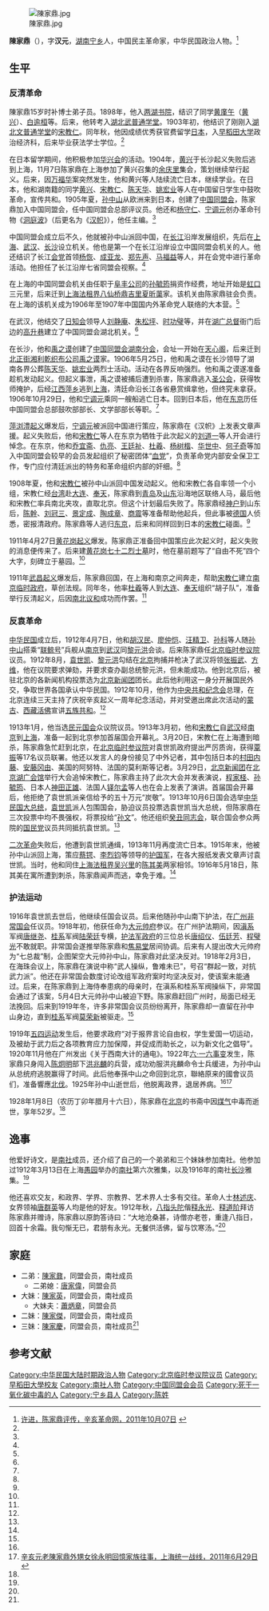 {{Redirect|陈汉元|中国纪录片制片人|陈汉元 (制片人)}}
[[File:陳家鼎.jpg|thumb]]

'''陳家鼎'''（{{bd|1876年||1928年|1月8日}}），字'''汉元'''，[[湖南|湖南]][[宁乡|宁乡]]人，中国民主革命家，中华民国政治人物。<ref name=xj>[http://www.xhgmw.org/archive-56530-1.shtml 许进，陈家鼎评传，辛亥革命网，2011年10月07日] {{webarchive|url=https://web.archive.org/web/20160304064640/http://www.xhgmw.org/archive-56530-1.shtml |date=2016年3月4日 }}</ref>

==生平==
===反清革命===
陳家鼎15岁时补博士弟子员。1898年，他入[[两湖书院|两湖书院]]，结识了同学[[黄廑午|黄廑午]]（[[黄兴|黄兴]]）、[[白逾桓|白逾桓]]等。后来，他转考入[[湖北武普通学堂|湖北武普通学堂]]。1903年初，他结识了刚刚入[[湖北文普通学堂|湖北文普通学堂]]的[[宋教仁|宋教仁]]。同年秋，他因成绩优秀获官费留学[[日本|日本]]，入[[早稻田大学|早稻田大学]]政治经济科，后来毕业获法学士学位。<ref name=xj/>

在日本留学期间，他积极参加[[华兴会|华兴会]]的活动。1904年，[[黄兴|黄兴]]于长沙起义失败后逃到上海，11月7日陈家鼎在上海参加了黄兴召集的[[余庆里|余庆里]]集会，策划继续举行起义。后来，因[[万福华|万福华]]案突然发生，他和黄兴等人陆续流亡日本，继续学业。在日本，他和湖南籍的同学[[黄兴|黄兴]]、[[宋教仁|宋教仁]]、[[陈天华|陈天华]]、[[姚宏业|姚宏业]]等人在中国留日学生中鼓吹革命，宣传共和。1905年夏，[[孙中山|孙中山]]从欧洲来到日本，创建了[[中国同盟会|中国同盟会]]，陈家鼎加入中国同盟会，任中国同盟会总部评议员。他还和[[杨守仁|杨守仁]]、[[宁调元|宁调元]]创办革命刊物《[[洞庭波|洞庭波]]》（后更名为《[[汉帜|汉帜]]》），他任主编。<ref name=xj/>

中国同盟会成立后不久，他就被孙中山派回中国，在[[长江|长江]]沿岸发展组织，先后在[[上海|上海]]、[[武汉|武汉]]、[[长沙|长沙]]设立机关。他也是第一个在长江沿岸设立中国同盟会机关的人。他还结识了长江[[会党|会党]]首领[[杨恢|杨恢]]、[[成亚龙|成亚龙]]、[[郑先声|郑先声]]、[[马福益|马福益]]等人，并在会党中进行革命活动。他担任了长江沿岸七省同盟会视察。<ref name=xj/>

在上海的中国同盟会机关由任职于[[阜丰公司|阜丰公司]]的[[孙毓筠|孙毓筠]]捐资作经费，地址开始是[[虹口|虹口]]三元里，后来迁到[[上海法租界|上海法租界]][[八仙桥|八仙桥]][[鼎吉里|鼎吉里]][[夏昕蕖|夏昕蕖]]家。该机关由陈家鼎驻会负责。在上海的该机关成为1906年至1907年中国国内外革命党人联络的大本营。<ref name=xj/>

在武汉，他结交了[[日知会|日知会]]领导人[[刘静庵|刘静庵]]、[[朱松坪|朱松坪]]、[[时功璧|时功璧]]等，并在[[湖广总督|湖广总督]]衙门后边的[[高升巷|高升巷]]建立了中国同盟会湖北机关。<ref name=xj/>

在长沙，他和[[禹之谟|禹之谟]]创建了[[中国同盟会湖南分会|中国同盟会湖南分会]]，会址一开始在[[天心阁|天心阁]]，后来迁到[[北正街|北正街]][[湘利乾织布公司|湘利乾织布公司]][[禹之谟|禹之谟]]家。1906年5月25日，他和禹之谟在长沙领导了湖南各界公葬[[陈天华|陈天华]]、[[姚宏业|姚宏业]]两烈士活动。活动在各界反响强烈。他和禹之谟遂准备趁机发动起义。但起义事泄，禹之谟被捕后遭到杀害，陈家鼎逃入[[圣公会|圣公会]]，获得牧师掩护，后经[[江西|江西]][[萍乡|萍乡]]逃到[[上海|上海]]，清廷命沿长江各省悬赏缉拿他，但终究未拿获。1906年10月29日，他和[[宁调元|宁调元]]乘同一艘船逃亡日本。回到日本后，他在[[东京|东京]]历任中国同盟会总部鼓吹部部长、文学部部长等职。<ref name=xj/>

[[萍浏澧起义|萍浏澧起义]]爆发后，[[宁调元|宁调元]]被派回中国进行策应，陈家鼎在《汉帜》上发表文章声援。起义失败后，他和[[宋教仁|宋教仁]]等人在东京为牺牲于此次起义的[[刘道一|刘道一]]等人开会进行悼念。在东京，他和[[乔宜斋|乔宜斋]]、[[仇亮|仇亮]]、[[王廷祉|王廷祉]]、[[杜羲|杜羲]]、[[杨树楷|杨树楷]]、[[华世中|华世中]]、[[何子奇|何子奇]]等加入中国同盟会较早的会员发起组织了秘密团体“[[血党|血党]]”，负责革命党内部安全保卫工作，专门应付清廷派出的特务和革命组织内部的奸细。<ref name=xj/>

1908年夏，他和[[宋教仁|宋教仁]]被孙中山派回中国发动起义。他和宋教仁各自率领一个小组，宋教仁经[[台湾|台湾]]赴[[大连|大连]]、[[沈阳|奉天]]，陈家鼎到[[青岛|青岛]]及[[山东|山东]]沿海地区联络人马，最后他和宋教仁率兵南北夹攻，直取北京。但这个计划最后失败了。陈家鼎经[[神户|神户]]到山东后，[[陈幹|陈幹]]、[[刘冠三|刘冠三]]、[[景定成|景定成]]、[[陶成章|陶成章]]、[[商震|商震]]等准备帮助他起兵，但此事被[[德国|德国]]人侦悉，密报清政府。陈家鼎等人逃归[[东京|东京]]，后来和同样回到日本的[[宋教仁|宋教仁]]碰面。<ref name=xj/>

1911年4月27日[[黄花岗起义|黄花岗起义]]爆发。陈家鼎正准备回中国策应此次起义时，起义失败的消息便传来了。后来建[[黄花岗七十二烈士墓|黄花岗七十二烈士墓]]时，他在墓前题写了“自由不死”四个大字，刻碑立于墓园。<ref name=xj/>

1911年[[武昌起义|武昌起义]]爆发后，陈家鼎回国，在上海和南京之间奔走，帮助[[宋教仁|宋教仁]]建立[[南京临时政府|南京临时政府]]，草创法规。同年冬，他率[[杜羲|杜羲]]等人到[[大连|大连]]、[[沈阳|奉天]]组织“胡子队”，准备举行反清起义，后因[[南北议和|南北议和]]成功而作罢。<ref name=xj/>

===反袁革命===
[[中华民国|中华民国]]成立后，1912年4月7日，他和[[胡汉民|胡汉民]]、[[廖仲恺|廖仲恺]]、[[汪精卫|汪精卫]]、[[孙科|孙科]]等人随[[孙中山|孙中山]]搭乘“[[联鲸号|联鲸号]]”兵舰从[[南京|南京]]到[[武汉|武汉]]同[[黎元洪|黎元洪]]会谈。后来陈家鼎任[[北京临时参议院|北京临时参议院]]议员。1912年8月，[[袁世凯|袁世凯]]、[[黎元洪|黎元洪]]勾结在[[北京|北京]]拘捕并枪决了武汉将领[[张振武|张振武]]、[[方维|方维]]，他在议院要求弹劾，并要求查办副总统黎元洪，但未能成功。他到北京后，被驻北京的各新闻机构投票选为[[北京新闻团|北京新闻团]]团长。此后他利用这一身分开展国民外交，争取世界各国承认中华民国。1912年10月，他作为[[中央共和纪念会|中央共和纪念会]]总理，在北京连续三天主持了庆祝辛亥起义一周年纪念活动，并对受邀出席此次活动的[[蒙古|蒙古]]、[[西藏|西藏]][[活佛|活佛]]宣讲[[五族共和|五族共和]]。<ref name=xj/>

1913年1月，他当选[[民元国会|民元国会]]众议院议员。1913年3月初，他和[[宋教仁|宋教仁]]自[[武汉|武汉]]经[[南京|南京]]到[[上海|上海]]，准备一起到北京参加首届国会开幕礼。3月20日，宋教仁在上海遭到暗杀，陈家鼎急忙赶到北京，在[[北京临时参议院|北京临时参议院]]对袁世凯政府提出严厉质询，获得[[覃振|覃振]]等17名议员联署。他还以发言人的身份接见了中外记者，其中包括日本的[[村田内藤|村田内藤]]、[[安藤冈由|安藤冈由]]、美国的阿努特、法国的莫利斯等记者。3月29日，[[北京新闻团|北京新闻团]]在[[北京湖广会馆|北京湖广会馆]]举行大会追悼宋教仁，陈家鼎主持了此次大会并发表演说，[[程家柽|程家柽]]、[[孙毓筠|孙毓筠]]、日本人[[神田正雄|神田正雄]]、法国人[[铎尔孟|铎尔孟]]等人也在会上发表了演讲。首届国会开幕后，他拒绝了袁世凯派亲信给予的五十万元“炭敬”。1913年10月6日国会选举[[中华民国大总统|中华民国大总统]]，[[袁世凯|袁世凯]]派人包围国会，胁迫议员投票选袁世凯当大总统，但陈家鼎在三次投票中均不畏强权，将票投给“[[孙文|孙文]]”。他还组织[[癸丑同志会|癸丑同志会]]，联合国会参众两院的[[國民黨_(1912年－1913年)|国民党]]议员共同抵抗袁世凯。<ref name=xj/>

[[二次革命|二次革命]]失败后，他遭到袁世凯通缉，1913年11月再度流亡日本。1915年末，他被孙中山派回上海，策应[[蔡锷|蔡锷]]、[[李烈钧|李烈钧]]等领导的[[护国军|护国军]]，在各大报纸发表文章声讨袁世凯。当时，他和同住[[上海法租界|上海法租界]][[吴兴里|吴兴里]]的[[陈其美|陈其美]]两家相邻。1916年5月18日，陈其美在寓所遭到刺杀，陈家鼎闻声而逃，幸免于难。<ref name=xj/>

===护法运动===
1916年袁世凯去世后，他继续任国会议员。后来他随孙中山南下护法，在[[广州非常国会|广州非常国会]]任议员。1918年初，他获任命为[[大元帅府|大元帅府]]参议。在广州护法期间，因[[滇系|滇系]]军阀[[唐继尧|唐继尧]]、[[桂系|桂系]]军阀[[陆荣廷|陆荣廷]]专横，[[护法军政府|护法军政府]]的三位总长[[唐绍仪|唐绍仪]]、[[伍廷芳|伍廷芳]]、[[程璧光|程璧光]]不敢就职。非常国会遂推举陈家鼎和[[焦易堂|焦易堂]]居间协调。后来有人提出改大元帅府为“七总裁”制，企图架空大元帅孙中山，陈家鼎对此坚决反对。1918年2月3日，在海珠会议上，陈家鼎在演说中称“武人操纵，鲁难未已”，号召“群起一致，对抗武力派”。他还在非常国会数度讨论改组军政府案时均坚决反对，使该案未能通过。后来，在陈家鼎到上海侍奉患病的母亲时，在滇系和桂系军阀操纵下，非常国会通过了该案，5月4日大元帅孙中山被迫下野。陈家鼎赶回广州时，局面已经无法挽回。后来到1919年冬，许多非常国会议员纷纷离开，陈家鼎却一直留在孙中山身边，直到[[桂系|桂系]]军阀[[莫荣新|莫荣新]]被驱走。<ref name=xj/>

1919年[[五四运动|五四运动]]发生后，他要求政府“对于报界言论自由权，学生爱国一切运动，及被劫于武力后之各项教育应力加保障，并促成而助长之，以为新文化之倡导”。1920年11月他在广州发出《关于西南大计的通电》。1922年[[六·一六事变|六·一六事变]]发生，陈家鼎只身闯入[[陈炯明|陈炯明]]部下[[洪兆麟|洪兆麟]]的兵营，成功劝服洪兆麟命令士兵缓进，为孙中山从总统府逃脱赢得了时间。此后他奉孫中山之命回到北京，聯絡原来的國會议员们，准备響應[[北伐|北伐]]。1925年孙中山逝世后，他脱离政界，退居养病。<ref name=xj/><ref name=ws>[http://shtzb.eastday.com/shtzw/node256/node262/u1a1736172.html 辛亥元老陳家鼎外甥女徐永明回憶家族往事，上海统一战线，2011年6月29日] {{webarchive|url=https://web.archive.org/web/20130512144300/http://shtzb.eastday.com/shtzw/node256/node262/u1a1736172.html |date=2013年5月12日 }}</ref>

1928年1月8日（农历丁卯年腊月十六日），陈家鼎在[[北京|北京]]的书斋中因[[煤气|煤气]]中毒而逝世，享年52岁。<ref name=xj/>

==逸事==
他爱好诗文，是[[南社|南社]]成员，还介绍了自己的一个弟弟和三个妹妹参加南社。他参加过1912年3月13日在上海[[愚园|愚园]]举办的[[南社|南社]]第六次雅集，以及1916年的南社[[长沙|长沙]]雅集。<ref name=xj/>

他还喜欢交友，和政界、学界、宗教界、艺术界人士多有交往。革命人士[[林述庆|林述庆]]、女界领袖[[唐群英|唐群英]]等人均是他的好友。1912年秋，[[八指头陀|八指头陀]]偕[[释永光|释永光]]、[[释道阶|释道阶]]拜访陈家鼎并赠诗，陈家鼎以原韵答诗曰：“大地沧桑甚，诗僧亦老苍，重逢八指日，回首十余霜。我句惭无已，君朋有永光。无餐供活佛，留与饮寒汤。”<ref name=xj/>

==家庭==
*二弟：[[陳家鼐|陳家鼐]]，同盟会员，南社成员
**二弟媳：[[唐家偉|唐家偉]]，同盟会员
*大妹：[[陳家英|陳家英]]，同盟会员，南社成员
**大妹夫：[[蕭炳章|蕭炳章]]，同盟会员
*二妹：[[陳家傑|陳家傑]]，同盟会员，南社成员
*三妹：[[陳家慶|陳家慶]]，同盟会员，南社成员<ref name=ws/>

==参考文献==
{{reflist}}

{{第一次北京臨時參議院}}

{{Authority control}}
{{DEFAULTSORT:Chen陈}}
[[Category:中华民国大陆时期政治人物|Category:中华民国大陆时期政治人物]]
[[Category:北京临时参议院议员|Category:北京临时参议院议员]]
[[Category:早稻田大學校友|Category:早稻田大學校友]]
[[Category:南社人物|Category:南社人物]]
[[Category:中国同盟会会员|Category:中国同盟会会员]]
[[Category:死于一氧化碳中毒的人|Category:死于一氧化碳中毒的人]]
[[Category:宁乡县人|Category:宁乡县人]]
[[Category:陈姓|Category:陈姓]]